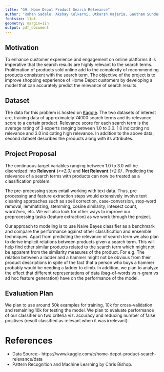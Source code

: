 ```yaml
---
title: "G9: Home Depot Product Search Relevance"
author: "Rohan Sadale, Akshay Kulkarni, Utkarsh Kajaria, Gautham Sunder"
fontsize: 11pt
geometry: margin=1in
output: pdf_document
---
```



## Motivation

To enhance customer experience and engagement on online platforms it is imperative that the search results are highly relevant to the search terms. Proliferation of products sold online add to the complexity of recommending products consistent with the search term. The objective of the project is to improve shopping experience of Home Depot customers by developing a model that can accurately predict the relevance of search results. 


## Dataset

The data for this problem is hosted on [Kaggle](https://www.kaggle.com/c/home-depot-product-search-relevance/data). The two datasets of interest are, training data of approximately 74000 search terms and its relevance score to a certain product. Relevance score for each search term is the average rating of 3 experts ranging between 1.0 to 3.0. 1.0 indicating no relevance and 3.0 indicating high relevance. In addition to the above data, second dataset describes the products along with its attributes.

## Project Proposal

The continuous target variables ranging between 1.0 to 3.0 will be discretized into **Relevent** *(>=2.0)* and **Not Relevant** *(<2.0)* . Predicting the relevance of a search terms with products can now be treated as a classification problem. 

The pre-processing steps entail working with text data. Thus, pre processing and feature extraction steps would extensively involve text cleaning approaches such as spell correction, case-conversion, stop-word removal, lemmatizing, stemming, cosine similarity, intesect count, word2vec, etc. We will also look for other ways to improve our preprocessing tasks (feature extraction) as we work through the project.

Our approach to modeling is to use Naive Bayes classifier as a benchmark and compare the performance against other classification and ensemble techniques.  Apart from predicting the relevance of search term we also plan to derive implicit relations between products given a search term. This will help find other similar products related to the search term which might not be apparent from the similarity measures of the product. For e.g. The relation between a ladder and a hammer might not be obvious from their product descriptions in spite of the fact that a person who buys a hammer probably would be needing a ladder to climb. In addition, we plan to analyze the effect that different representations of data (bag-of-words vs n-gram vs ad hoc feature generation) have on the performance of the model. 


## Evaluation Plan

We plan to use around 50k examples for training, 10k for cross-validation and remaining 10k for testing the model. We plan to evaluate performance of our classifier on two criteria viz. accuracy and reducing number of false positives (result classified as relevant when it was irrelevant). 


# References

  + Data Source:- https://www.kaggle.com/c/home-depot-product-search-relevance/data
  + Pattern Recognition and Machine Learning by Chris Bishop.
